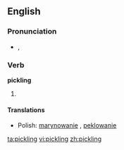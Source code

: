 ==English==

===Pronunciation===
*{{IPA|/ˈpɪk.lɪŋ/}}, {{SAMPA|/"pIk.lIN/}}

===Verb===
'''pickling'''
# {{present participle of|[[pickle]]}}

====Translations====
{{top}}
{{mid}}
* Polish: [[marynowanie]] {{n}}, [[peklowanie]] {{n}}
{{bottom}}

[[ta:pickling]]
[[vi:pickling]]
[[zh:pickling]]